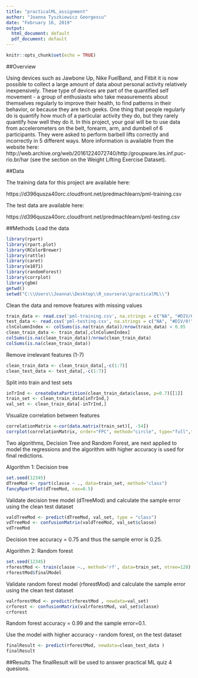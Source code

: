 ```yaml
---
title: "practicalML_assignment"
author: "Joanna Tyszkiewicz Georgescu"
date: "February 16, 2019"
output: 
  html_document: default
  pdf_document: default
---
```


```r
knitr::opts_chunk$set(echo = TRUE)
```
##Overview

Using devices such as Jawbone Up, Nike FuelBand, and Fitbit it is now possible to collect a large amount of data about personal activity relatively inexpensively. These type of devices are part of the quantified self movement - a group of enthusiasts who take measurements about themselves regularly to improve their health, to find patterns in their behavior, or because they are tech geeks. One thing that people regularly do is quantify how much of a particular activity they do, but they rarely quantify how well they do it. In this project, your goal will be to use data from accelerometers on the belt, forearm, arm, and dumbell of 6 participants. They were asked to perform barbell lifts correctly and incorrectly in 5 different ways. More information is available from the website here: http://web.archive.org/web/20161224072740/http:/groupware.les.inf.puc-rio.br/har (see the section on the Weight Lifting Exercise Dataset).

##Data

The training data for this project are available here:

https://d396qusza40orc.cloudfront.net/predmachlearn/pml-training.csv

The test data are available here:

https://d396qusza40orc.cloudfront.net/predmachlearn/pml-testing.csv


##Methods
Load the data
```r
library(rpart)
library(rpart.plot)
library(RColorBrewer)
library(rattle)
library(caret)
library(e1071)
library(randomForest)
library(corrplot)
library(gbm)
getwd()
setwd("C:\\Users\\Joanna\\Desktop\\R_coursera\\practicalML\\")
```


Clean the data and remove features with missing values
```r
train_data <- read.csv('pml-training.csv', na.strings = c("NA", "#DIV/0!", ""))
test_data <- read.csv('pml-testing.csv', na.strings = c("NA", "#DIV/0!", ""))
clnColumnIndex <- colSums(is.na(train_data))/nrow(train_data) < 0.95
clean_train_data <- train_data[,clnColumnIndex]
colSums(is.na(clean_train_data))/nrow(clean_train_data)
colSums(is.na(clean_train_data))
```

Remove irrelevant features (1-7)
```r
clean_train_data <- clean_train_data[,-c(1:7)]
clean_test_data <- test_data[,-c(1:7)]
```

Split into train and test sets
```r
inTrInd <- createDataPartition(clean_train_data$classe, p=0.7)[[1]]
train_set <- clean_train_data[inTrInd,]
val_set <- clean_train_data[-inTrInd,]
```

Visualize correlation between features 
```r
correlationMatrix <-cor(data.matrix(train_set)[, -54])
corrplot(correlationMatrix, order="FPC", method="circle", type="full",tl.col="black",  tl.cex = 0.6)
```


Two algorithms, Decision Tree and Random Forest, are next applied to model the regressions and the algorithm with higher accuracy is used for final redictions. 

Algorithm 1: Decision tree 
```r
set.seed(12345)
dTreeMod <- rpart(classe ~ ., data=train_set, method="class")
fancyRpartPlot(dTreeMod, cex=0.5) 
```


Validate decision tree model (dTreeMod) and calculate the sample error using the clean test dataset
```r
valdTreeMod <- predict(dTreeMod, val_set, type = "class")
vdTreeMod <- confusionMatrix(valdTreeMod, val_set$classe)
vdTreeMod
```
Decision tree accuracy = 0.75 and thus the sample error is 0.25.

Algorithm 2: Random forest
```r
set.seed(12345)
rforestMod <- train(classe ~., method='rf', data=train_set, ntree=128)
rforestMod$finalModel
```

Validate random forest model (rforestMod) and calculate the sample error using the clean test dataset
```r
valrforestMod <- predict(rforestMod , newdata=val_set)
crforest <- confusionMatrix(valrforestMod, val_set$classe)
crforest
```
Random forest accuracy = 0.99 and the sample error=0.1.

Use the model with higher accuracy - random forest, on the test dataset
```r
finalResult <- predict(rforestMod, newdata=clean_test_data )
finalResult
```

##Results
The finalResult will be used to answer practical ML quiz 4 quesions.




